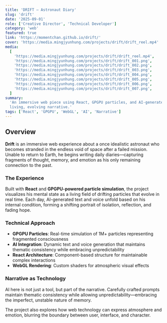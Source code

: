 ```yaml
---
title: 'DRIFT – Astronaut Diary'
slug: 'drift'
date: '2025-09-01'
role: ['Creative Director', 'Technical Developer']
category: 'web'
featured: true
link: 'https://momentchan.github.io/drift/'
cover: 'https://media.mingjyunhung.com/projects/drift/drift_reel.mp4'
media:
  [
    'https://media.mingjyunhung.com/projects/drift/drift_reel.mp4',
    'https://media.mingjyunhung.com/projects/drift/drift_001.png',
    'https://media.mingjyunhung.com/projects/drift/drift_002.png',
    'https://media.mingjyunhung.com/projects/drift/drift_003.png',
    'https://media.mingjyunhung.com/projects/drift/drift_004.png',
    'https://media.mingjyunhung.com/projects/drift/drift_005.png',
    'https://media.mingjyunhung.com/projects/drift/drift_006.png',
    'https://media.mingjyunhung.com/projects/drift/drift_007.png',
  ]
summary:
  'An immersive web piece using React, GPGPU particles, and AI-generated text/voice to create a
  living, evolving narrative.'
tags: ['React', 'GPGPU', 'WebGL', 'AI', 'Narrative']
---
```


## Overview

**Drift** is an immersive web experience about a once idealistic astronaut who becomes stranded in
the endless void of space after a failed mission. Unable to return to Earth, he begins writing daily
diaries—capturing fragments of thought, memory, and emotion as his only remaining connection to the
past.

### The Experience

Built with **React** and **GPGPU-powered particle simulation**, the project visualizes his mental
state as a living field of drifting particles that evolve in real time. Each day, AI-generated text
and voice unfold based on his internal condition, forming a shifting portrait of isolation,
reflection, and fading hope.

### Technical Approach

- **GPGPU Particles**: Real-time simulation of 1M+ particles representing fragmented consciousness
- **AI Integration**: Dynamic text and voice generation that maintains thematic consistency while
  embracing unpredictability
- **React Architecture**: Component-based structure for maintainable complex interactions
- **WebGL Rendering**: Custom shaders for atmospheric visual effects

### Narrative as Technology

AI here is not just a tool, but part of the narrative. Carefully crafted prompts maintain thematic
consistency while allowing unpredictability—embracing the imperfect, unstable nature of memory.

The project also explores how web technology can express atmosphere and emotion, blurring the
boundary between user, interface, and character.
